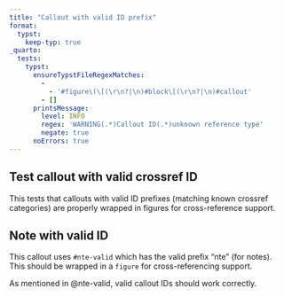 ```yaml
---
title: "Callout with valid ID prefix"
format:
  typst:
    keep-typ: true
_quarto:
  tests:
    typst:
      ensureTypstFileRegexMatches:
        -
          - '#figure\(\[(\r\n?|\n)#block\[(\r\n?|\n)#callout'
        - []
      printsMessage:
        level: INFO
        regex: 'WARNING(.*)Callout ID(.*)unknown reference type'
        negate: true
      noErrors: true
---
```


## Test callout with valid crossref ID

This tests that callouts with valid ID prefixes (matching known crossref categories)
are properly wrapped in figures for cross-reference support.

::: {#nte-valid .callout-note}

## Note with valid ID

This callout uses `#nte-valid` which has the valid prefix "nte" (for notes).
This should be wrapped in a `figure` for cross-referencing support.

:::

As mentioned in @nte-valid, valid callout IDs should work correctly.
